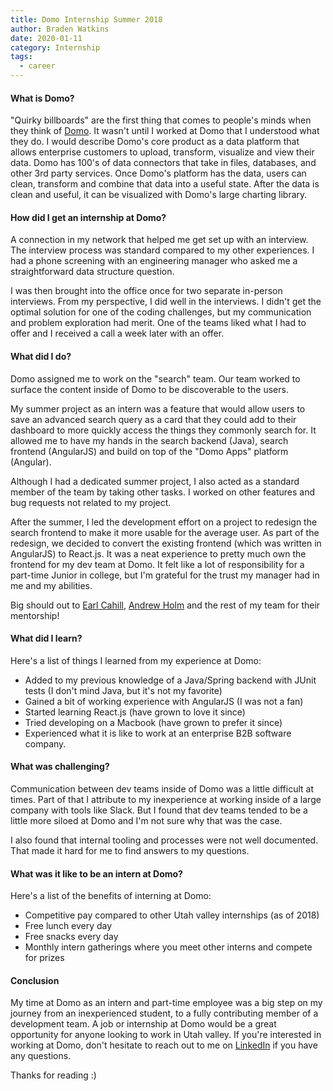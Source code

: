 ```yaml
---
title: Domo Internship Summer 2018
author: Braden Watkins
date: 2020-01-11
category: Internship
tags:
  - career
---
```


#### What is Domo?

"Quirky billboards" are the first thing that comes to people's minds when they think of [Domo](https://www.domo.com/). It wasn't until I worked at Domo that I understood what they do. I would describe Domo's core product as a data platform that allows enterprise customers to upload, transform, visualize and view their data. Domo has 100's of data connectors that take in files, databases, and other 3rd party services. Once Domo's platform has the data, users can clean, transform and combine that data into a useful state. After the data is clean and useful, it can be visualized with Domo's large charting library.

#### How did I get an internship at Domo?

A connection in my network that helped me get set up with an interview. The interview process was standard compared to my other experiences. I had a phone screening with an engineering manager who asked me a straightforward data structure question.

I was then brought into the office once for two separate in-person interviews. From my perspective, I did well in the interviews. I didn't get the optimal solution for one of the coding challenges, but my communication and problem exploration had merit. One of the teams liked what I had to offer and I received a call a week later with an offer.

#### What did I do?

Domo assigned me to work on the "search" team. Our team worked to surface the content inside of Domo to be discoverable to the users.

My summer project as an intern was a feature that would allow users to save an advanced search query as a card that they could add to their dashboard to more quickly access the things they commonly search for. It allowed me to have my hands in the search backend (Java), search frontend (AngularJS) and build on top of the "Domo Apps" platform (Angular).

Although I had a dedicated summer project, I also acted as a standard member of the team by taking other tasks. I worked on other features and bug requests not related to my project.

After the summer, I led the development effort on a project to redesign the search frontend to make it more usable for the average user. As part of the redesign, we decided to convert the existing frontend (which was written in AngularJS) to React.js. It was a neat experience to pretty much own the frontend for my dev team at Domo. It felt like a lot of responsibility for a part-time Junior in college, but I'm grateful for the trust my manager had in me and my abilities.

Big should out to [Earl Cahill](https://www.linkedin.com/in/earlcahill/), [Andrew Holm](https://www.linkedin.com/in/andrew-holm-32849337/) and the rest of my team for their mentorship!

#### What did I learn?

Here's a list of things I learned from my experience at Domo:

- Added to my previous knowledge of a Java/Spring backend with JUnit tests (I don't mind Java, but it's not my favorite)
- Gained a bit of working experience with AngularJS (I was not a fan)
- Started learning React.js (have grown to love it since)
- Tried developing on a Macbook (have grown to prefer it since)
- Experienced what it is like to work at an enterprise B2B software company.

#### What was challenging?

Communication between dev teams inside of Domo was a little difficult at times. Part of that I attribute to my inexperience at working inside of a large company with tools like Slack. But I found that dev teams tended to be a little more siloed at Domo and I'm not sure why that was the case.

I also found that internal tooling and processes were not well documented. That made it hard for me to find answers to my questions.

#### What was it like to be an intern at Domo?

Here's a list of the benefits of interning at Domo:

- Competitive pay compared to other Utah valley internships (as of 2018)
- Free lunch every day
- Free snacks every day
- Monthly intern gatherings where you meet other interns and compete for prizes

#### Conclusion

My time at Domo as an intern and part-time employee was a big step on my journey from an inexperienced student, to a fully contributing member of a development team. A job or internship at Domo would be a great opportunity for anyone looking to work in Utah valley. If you're interested in working at Domo, don't hesitate to reach out to me on [LinkedIn](https://www.linkedin.com/in/bradenwatkins/) if you have any questions.

Thanks for reading :)
